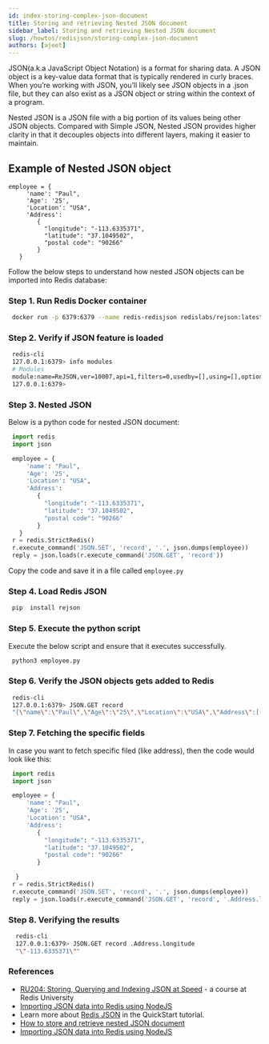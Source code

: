 ```yaml
---
id: index-storing-complex-json-document
title: Storing and retrieving Nested JSON document
sidebar_label: Storing and retrieving Nested JSON document
slug: /howtos/redisjson/storing-complex-json-document
authors: [ajeet]
---
```



<Authors frontMatter={frontMatter} />

JSON(a.k.a JavaScript Object Notation) is a format for sharing data. A JSON object is a key-value data format that is typically rendered in curly braces. When you’re working with JSON, you’ll likely see JSON objects in a .json file, but they can also exist as a JSON object or string within the context of a program.

Nested JSON is a JSON file with a big portion of its values being other JSON objects. Compared with Simple JSON, Nested JSON provides higher clarity in that it decouples objects into different layers, making it easier to maintain.

## Example of Nested JSON object

```
employee = {
     'name': "Paul",
     'Age': '25',
     'Location': "USA",
     'Address':
        {
          "longitude": "-113.6335371",
          "latitude": "37.1049502",
          "postal code": "90266"
        }
   }
```

Follow the below steps to understand how nested JSON objects can be imported into Redis database:

### Step 1. Run Redis Docker container

```bash
 docker run -p 6379:6379 --name redis-redisjson redislabs/rejson:latest
```

### Step 2. Verify if JSON feature is loaded

```bash
 redis-cli
 127.0.0.1:6379> info modules
 # Modules
 module:name=ReJSON,ver=10007,api=1,filters=0,usedby=[],using=[],options=[]
 127.0.0.1:6379>
```

### Step 3. Nested JSON

Below is a python code for nested JSON document:

```python
 import redis
 import json

 employee = {
     'name': "Paul",
     'Age': '25',
     'Location': "USA",
     'Address':
        {
          "longitude": "-113.6335371",
          "latitude": "37.1049502",
          "postal code": "90266"
        }
   }
 r = redis.StrictRedis()
 r.execute_command('JSON.SET', 'record', '.', json.dumps(employee))
 reply = json.loads(r.execute_command('JSON.GET', 'record'))
```

Copy the code and save it in a file called `employee.py`

### Step 4. Load Redis JSON

```bash
 pip  install rejson
```

### Step 5. Execute the python script

Execute the below script and ensure that it executes successfully.

```bash
 python3 employee.py
```

### Step 6. Verify the JSON objects gets added to Redis

```bash
 redis-cli
 127.0.0.1:6379> JSON.GET record
 "{\"name\":\"Paul\",\"Age\":\"25\",\"Location\":\"USA\",\"Address\":[{\"longitude\":\"-113.6335371\",\"latitude\":\"37.1049502\",\"postal code\":\"90266\"}]}"
```

### Step 7. Fetching the specific fields

In case you want to fetch specific filed (like address), then the code would look like this:

```python
 import redis
 import json

 employee = {
     'name': "Paul",
     'Age': '25',
     'Location': "USA",
     'Address':
        {
          "longitude": "-113.6335371",
          "latitude": "37.1049502",
          "postal code": "90266"
        }

  }
 r = redis.StrictRedis()
 r.execute_command('JSON.SET', 'record', '.', json.dumps(employee))
 reply = json.loads(r.execute_command('JSON.GET', 'record', '.Address.longitude'))
```

### Step 8. Verifying the results

```bash
  redis-cli
  127.0.0.1:6379> JSON.GET record .Address.longitude
  "\"-113.6335371\""
```

### References

- [RU204: Storing, Querying and Indexing JSON at Speed](https://university.redis.com/courses/ru204/) - a course at Redis University
- [Importing JSON data into Redis using NodeJS](/howtos/redisjson/using-nodejs)
- Learn more about [Redis JSON](https://oss.redis.com/redisjson/) in the QuickStart tutorial.
- [How to store and retrieve nested JSON document](/howtos/redisjson/storing-complex-json-document)
- [Importing JSON data into Redis using NodeJS](/howtos/redisjson/using-nodejs)
